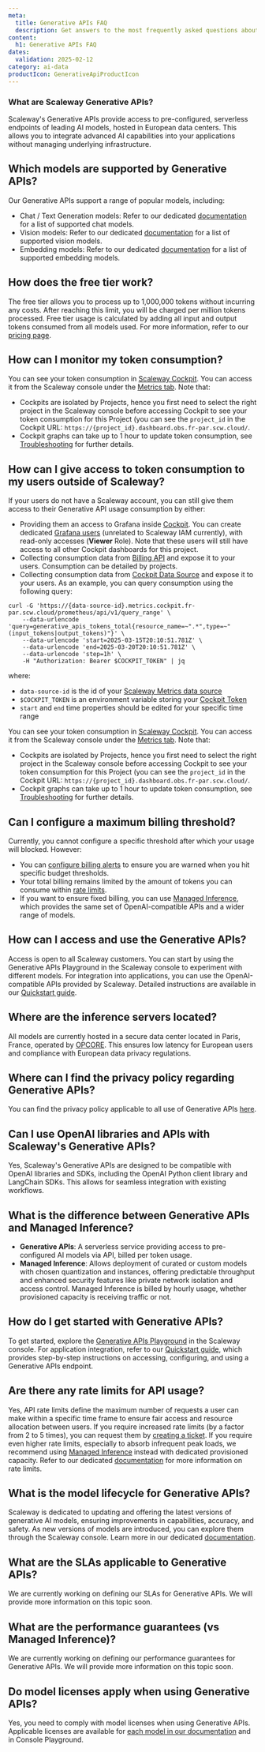 ```yaml
---
meta:
  title: Generative APIs FAQ
  description: Get answers to the most frequently asked questions about Scaleway Generative APIs.
content:
  h1: Generative APIs FAQ
dates:
  validation: 2025-02-12
category: ai-data
productIcon: GenerativeApiProductIcon
---
```


### What are Scaleway Generative APIs?
Scaleway's Generative APIs provide access to pre-configured, serverless endpoints of leading AI models, hosted in European data centers. This allows you to integrate advanced AI capabilities into your applications without managing underlying infrastructure.

## Which models are supported by Generative APIs?
Our Generative APIs support a range of popular models, including:
- Chat / Text Generation models: Refer to our dedicated [documentation](/generative-apis/reference-content/supported-models/#chat-models) for a list of supported chat models.
- Vision models: Refer to our dedicated [documentation](/generative-apis/reference-content/supported-models/#vision-models) for a list of supported vision models.
- Embedding models: Refer to our dedicated [documentation](/generative-apis/reference-content/supported-models/#embedding-models) for a list of supported embedding models.

## How does the free tier work?
The free tier allows you to process up to 1,000,000 tokens without incurring any costs. After reaching this limit, you will be charged per million tokens processed. Free tier usage is calculated by adding all input and output tokens consumed from all models used.
For more information, refer to our [pricing page](https://www.scaleway.com/en/pricing/model-as-a-service/#generative-apis).

## How can I monitor my token consumption?
You can see your token consumption in [Scaleway Cockpit](/cockpit/). You can access it from the Scaleway console under the [Metrics tab](https://console.scaleway.com/generative-api/metrics).
Note that:
- Cockpits are isolated by Projects, hence you first need to select the right project in the Scaleway console before accessing Cockpit to see your token consumption for this Project (you can see the `project_id` in the Cockpit URL: `https://{project_id}.dashboard.obs.fr-par.scw.cloud/`.
- Cockpit graphs can take up to 1 hour to update token consumption, see [Troubleshooting](https://www.scaleway.com/en/docs/generative-apis/troubleshooting/fixing-common-issues/#tokens-consumption-is-not-displayed-in-cockpit-metrics) for further details.

## How can I give access to token consumption to my users outside of Scaleway?
If your users do not have a Scaleway account, you can still give them access to their Generative API usage consumption by either:
- Providing them an access to Grafana inside [Cockpit](https://console.scaleway.com/cockpit/overview). You can create dedicated [Grafana users](https://console.scaleway.com/cockpit/users) (unrelated to Scaleway IAM currently), with read-only accesses (**Viewer** Role). Note that these users will still have access to all other Cockpit dashboards for this project. 
- Collecting consumption data from [Billing API](https://www.scaleway.com/en/developers/api/billing/#path-consumption-get-monthly-consumption) and expose it to your users. Consumption can be detailed by projects.
- Collecting consumption data from [Cockpit Data Source](https://console.scaleway.com/cockpit/dataSource) and expose it to your users. As an example, you can query consumption using the following query:
```curl
curl -G 'https://{data-source-id}.metrics.cockpit.fr-par.scw.cloud/prometheus/api/v1/query_range' \
    --data-urlencode 'query=generative_apis_tokens_total{resource_name=~".*",type=~"(input_tokens|output_tokens)"}' \
    --data-urlencode 'start=2025-03-15T20:10:51.781Z' \
    --data-urlencode 'end=2025-03-20T20:10:51.781Z' \
    --data-urlencode 'step=1h' \
    -H "Authorization: Bearer $COCKPIT_TOKEN" | jq
```
where:
- `data-source-id` is the id of your [Scaleway Metrics data source](https://console.scaleway.com/cockpit/dataSource)
- `$COCKPIT_TOKEN` is an environment variable storing your [Cockpit Token](https://console.scaleway.com/cockpit/tokens)
- `start` and `end` time properties should be edited for your specific time range

You can see your token consumption in [Scaleway Cockpit](/cockpit/). You can access it from the Scaleway console under the [Metrics tab](https://console.scaleway.com/generative-api/metrics).
Note that:
- Cockpits are isolated by Projects, hence you first need to select the right project in the Scaleway console before accessing Cockpit to see your token consumption for this Project (you can see the `project_id` in the Cockpit URL: `https://{project_id}.dashboard.obs.fr-par.scw.cloud/`.
- Cockpit graphs can take up to 1 hour to update token consumption, see [Troubleshooting](https://www.scaleway.com/en/docs/generative-apis/troubleshooting/fixing-common-issues/#tokens-consumption-is-not-displayed-in-cockpit-metrics) for further details.

## Can I configure a maximum billing threshold?
Currently, you cannot configure a specific threshold after which your usage will blocked. However:
- You can [configure billing alerts](/billing/how-to/use-billing-alerts/) to ensure you are warned when you hit specific budget thresholds.
- Your total billing remains limited by the amount of tokens you can consume within [rate limits](/generative-apis/reference-content/rate-limits/).
- If you want to ensure fixed billing, you can use [Managed Inference](https://www.scaleway.com/en/inference/), which provides the same set of OpenAI-compatible APIs and a wider range of models.

## How can I access and use the Generative APIs?
Access is open to all Scaleway customers. You can start by using the Generative APIs Playground in the Scaleway console to experiment with different models. For integration into applications, you can use the OpenAI-compatible APIs provided by Scaleway. Detailed instructions are available in our [Quickstart guide](/generative-apis/quickstart/).

## Where are the inference servers located?
All models are currently hosted in a secure data center located in Paris, France, operated by [OPCORE](https://www.opcore.com/). This ensures low latency for European users and compliance with European data privacy regulations.

## Where can I find the privacy policy regarding Generative APIs?
You can find the privacy policy applicable to all use of Generative APIs [here](/generative-apis/reference-content/data-privacy/).

## Can I use OpenAI libraries and APIs with Scaleway's Generative APIs?
Yes, Scaleway's Generative APIs are designed to be compatible with OpenAI libraries and SDKs, including the OpenAI Python client library and LangChain SDKs. This allows for seamless integration with existing workflows.

## What is the difference between Generative APIs and Managed Inference?
- **Generative APIs**: A serverless service providing access to pre-configured AI models via API, billed per token usage. 
- **Managed Inference**: Allows deployment of curated or custom models with chosen quantization and instances, offering predictable throughput and enhanced security features like private network isolation and access control. Managed Inference is billed by hourly usage, whether provisioned capacity is receiving traffic or not.

## How do I get started with Generative APIs?
To get started, explore the [Generative APIs Playground](/generative-apis/quickstart/#start-with-the-generative-apis-playground) in the Scaleway console. For application integration, refer to our [Quickstart guide](/generative-apis/quickstart/), which provides step-by-step instructions on accessing, configuring, and using a Generative APIs endpoint.

## Are there any rate limits for API usage?
Yes, API rate limits define the maximum number of requests a user can make within a specific time frame to ensure fair access and resource allocation between users. If you require increased rate limits (by a factor from 2 to 5 times), you can request them by [creating a ticket](https://console.scaleway.com/support/tickets/create). If you require even higher rate limits, especially to absorb infrequent peak loads, we recommend using [Managed Inference](https://console.scaleway.com/inference/deployments) instead with dedicated provisioned capacity.
Refer to our dedicated [documentation](/generative-apis/reference-content/rate-limits/) for more information on rate limits.

## What is the model lifecycle for Generative APIs?
Scaleway is dedicated to updating and offering the latest versions of generative AI models, ensuring improvements in capabilities, accuracy, and safety. As new versions of models are introduced, you can explore them through the Scaleway console. Learn more in our dedicated [documentation](/generative-apis/reference-content/model-lifecycle/).

## What are the SLAs applicable to Generative APIs?
We are currently working on defining our SLAs for Generative APIs. We will provide more information on this topic soon.

## What are the performance guarantees (vs Managed Inference)?
We are currently working on defining our performance guarantees for Generative APIs. We will provide more information on this topic soon.

## Do model licenses apply when using Generative APIs?
Yes, you need to comply with model licenses when using Generative APIs. Applicable licenses are available for [each model in our documentation](/generative-apis/reference-content/supported-models/#vision-models) and in Console Playground.
